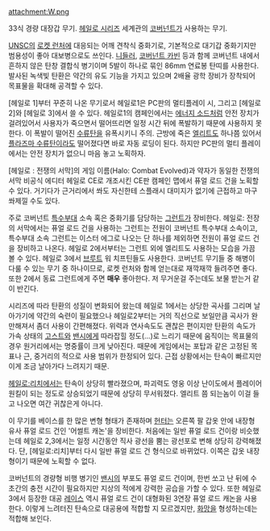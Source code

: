 attachment:W.png

33식 경량 대장갑 무기. [[헤일로 시리즈]] 세계관의 [[코버넌트]]가 사용하는 무기.

[[UNSC]]의 [[로켓 런처]]에 대응되는 어깨 견착식 중화기로, 기본적으로 대기갑 중화기지만 범용성이 좋아 대보병으로도 쓰인다. [[니들러]], [[코버넌트 카빈]] 등과 함께 코버넌트 내에서 흔하지 않은 탄창 결합식 병기이며 5발이 하나로 묶인 86mm 연료봉 탄띠를 사용한다. 발사된 녹색빛 탄환은 약간의 유도 기능을 가지고 있으며 2배율 광학 장비가 장착되어 목표물을 확대해 공격할 수 있다. 

[헤일로 1]부터 꾸준히 나온 무기로서 헤일로1은 PC판의 멀티플레이 시, 그리고 [헤일로 2]와 [헤일로 3]에서 쓸 수 있다. 헤일로1의 캠페인에서는 [[에너지 소드]]처럼 안전 장치가 걸려있어서 사용자가 죽으면서 떨어뜨리면 일정 시간 뒤에 폭발하기 때문에 사용하지 못한다. 이 폭발이 떨어진 [[수류탄]]을 유폭시키니 주의. 근방에 죽은 [[엘리트]]도 하나쯤 있어서 [[플라즈마 수류탄]]이라도 떨어졌다면 바로 자동 로딩이 된다. 하지만 PC판의 멀티 플레이에서는 안전 장치가 없으니 마음 놓고 노획하자. 

[헤일로 : 전쟁의 서막]의 게임 이름(Halo: Combat Evolved)과 약자가 동일한 전쟁의 서막 비공식 에디터 헤일로 CE로 개조시킨 CE판 캠페인 맵에서 퓨얼 로드 건을 노획할 수 있다. 거기다가 근거리에서 쏴도 자신한테 스플래시 대미지가 없기에 근접하고 마구 쏴제낄 수도 있다.

주로 코버넌트 [[특수부대]] 소속 혹은 중화기를 담당하는 [[그런트]]가 장비한다. 헤일로: 전장의 서막에서는 퓨얼 로드 건을 사용하는 그런트는 전원이 코버넌트 특수부대 소속이고, 특수부대 소속 그런트는 이스터 에그로 나오는 단 하나를 제외하면 전원이 퓨얼 로드 건을 장비하고 나온다. 헤일로 2에서부터는 그런트 외에 엘리트도 사용하는 모습을 가끔 볼 수 있다. 헤일로 3에서 [[브루트]] 워 치프틴들도 사용한다. 코버넌트 무기들 중 해병이 다룰 수 있는 무기 중 하나이므로, 로켓 런처와 함께 얻는대로 재깍재깍 들려주면 좋다. 또한 2에서 동료 그런트에게 주면 '''매우''' 좋아한다. 저 무거운걸 주는데도 보물 받는거 같이 반긴다.

시리즈에 따라 탄환의 성질이 변화되어 왔는데 헤일로 1에서는 상당한 곡사를 그리며 날아가기에 약간의 숙련이 필요했으나 헤일로2부터는 거의 직선으로 보일만큼 곡사가 완만해져서 좀더 사용이 간편해졌다. 위력과 연사속도도 괜찮은 편이지만 탄환의 속도가 가속 상태의 [[고스트]]와 [[밴시]]에게 따라잡힐 정도(...)로 느리기 때문에 움직이는 목표물의 경우 원거리에서는 명중률이 크게 낮아진다. 때문에 게임에서는 포탑과 같은 고정된 목표나 근, 중거리의 적으로 사용 범위가 한정되어 있다. 근접 상황에서는 탄속이 빠르지만 이게 조금 날아가다 느려지기 때문.

[[헤일로:리치]]에서는 탄속이 상당히 빨라졌으며, 파괴력도 영웅 이상 난이도에서 플레이어 원킬이 되는 정도로 상승되었기 때문에 상당히 무서워졌다. 엘리트 쯤 되는놈이 이걸 들고 나오면 여간 귀찮은게 아니다.
 
이 무기를 베이스를 한 많은 변형 형태가 존재하며 [[헌터]]는 오른쪽 팔 갑옷 안에 내장형 유사 퓨얼 로드 건인 '어썰트 캐논'을 장비한다. 처음에는 일반 퓨얼 로드 건이랑 비슷했는데 헤일로 2,3에서는 일정 시간동안 직사 광선을 뿜는 광선포로 변해 상당히 강력해졌다. 단, [헤일로:리치]부터 다시 일반 퓨얼 로드 건 형식으로 바뀌었다. 이쪽은 갑옷 내장형이기 때문에 노획할 수 없다.

코버넌트의 경량형 비행 병기인 [[밴시]]의 부포도 퓨얼 로드 건이며, 한번 쏘고 난 뒤에 수 초간의 충전 시간이 필요하지만 지상의 적에게 강력한 공습을 가할 수 있다. 또한 헤일로 3에서 등장한 대공 [[레이스]] 역시 퓨얼 로드 건이 대형화된 3연장 퓨얼 로드 캐논을 사용한다. 이렇게 느려터진 탄속으로 대공용에 적합할 지 모르겠지만, [[화망]]을 형성하는데는 적합해 보인다.
